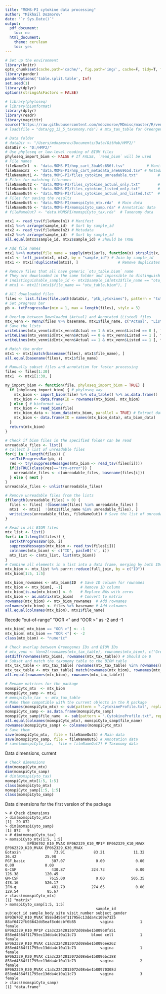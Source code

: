 ---
title: "MOMS-PI cytokine data processing"
author: "Mikhail Dozmorov"
date: "`r Sys.Date()`"
output:
  pdf_document:
    toc: no
  html_document:
    theme: cerulean
    toc: yes
---

```{r setup, echo=FALSE, message=FALSE, warning=FALSE}
# Set up the environment
library(knitr)
opts_chunk$set(cache.path='cache/', fig.path='img/', cache=F, tidy=T, fig.keep='high', echo=F, dpi=100, warnings=F, message=F, comment=NA, warning=F, results='as.is', fig.width = 10, fig.height = 6) #out.width=700, 
library(pander)
panderOptions('table.split.table', Inf)
set.seed(1)
library(dplyr)
options(stringsAsFactors = FALSE)
```

```{r libraries}
# library(phyloseq)
# library(biomformat)
library(dplyr)
library(readr)
library(magrittr)
source("https://raw.githubusercontent.com/mdozmorov/MDmisc/master/R/venn.R")
# load(file = "data/gg_13_5_taxonomy.rda") # mtx_tax_table for Greengenes, scripts/greengenes.R
```

```{r settings}
# Data folder
# dataDir <- "/Users/mdozmorov/Documents/Data/GitHub/HMP2/"
dataDir <- "D:/HMP2/"
# Use phyloseq or low-level reading of BIOM files
phyloseq_import_biom <- FALSE # If FALSE, `read_biom` will be used
# File names
fileNameIn1  <- "data.MOMS-PI/hmp_cart_3bab9c656f.tsv"          # Manifest
fileNameIn2  <- "data.MOMS-PI/hmp_cart_metadata_a4e66965d.tsv" # Metadata
fileNameOut1 <- "data.MOMS-PI/files_cytokine_unreadable.txt"         # Unreadable files
# Files for matching filenames
fileNameOut2 <- "data.MOMS-PI/files_cytokine_actual_only.txt"        # Downloaded, but no annotations
fileNameOut3 <- "data.MOMS-PI/files_cytokine_listed_only.txt"        # Annotated, but not downloaded
fileNameOut4 <- "data.MOMS-PI/files_cytokine_actual_and_listed.txt"  # Downloaded AND Annotated
# Files for saving the results
fileNameOut5 <- "data.MOMS-PI/momspiCyto_mtx.rda"  # Main data
fileNameOut6 <- "data.MOMS-PI/momspiCyto_samp.rda" # Annotation data
# fileNameOut7 <- "data.MOMSPI/momspiCyto_tax.rda"  # Taxonomy data
```

```{r}
mtx1 <- read_tsv(fileNameIn1) # Manifest
mtx1 %<>% arrange(sample_id)  # Sort by sample_id
mtx2 <- read_tsv(fileNameIn2) # Metadata
mtx2 %<>% arrange(sample_id)  # Sort by sample_id
all.equal(mtx1$sample_id, mtx2$sample_id) # Should be TRUE

# Add file names
mtx1 %<>% mutate(file_name = sapply(mtx1$urls, function(x) strsplit(x, split = ",", fixed = TRUE)[[1]][1] %>% basename) %>% unname)
mtx1 <- left_join(mtx1, mtx2, by = "sample_id") # Join by sample_id
mtx1 <- mtx1[!duplicated(mtx1), ]                  # Remove duplicates

# Remove files that all have generic `otu_table.biom` name
# They are downloaded in the same folder and impossible to distinguish
# indistinguishable_sample_id <- mtx1$sample_id[mtx1$file_name == "otu_table.biom"]
# mtx1 <- mtx1[!(mtx1$file_name == "otu_table.biom"), ]
```

```{r}
# All downloaded files
files <- list.files(file.path(dataDir, "ptb_cytokines"), pattern = "txt", full.names = TRUE)
# Set progress bar
pb <- txtProgressBar(min = 1, max = length(files), style = 3)

# Overlap between Downloaded (Actual) and Annotated (Listed) files
mtx_venn <- Venn2(files %>% basename, mtx1$file_name, c("Actual", "Listed"))
# Save the lists
writeLines(mtx_venn$id[mtx_venn$Actual == 1 & mtx_venn$Listed == 0 ], fileNameOut2) # Downloaded, but no annotations
writeLines(mtx_venn$id[mtx_venn$Actual == 0 & mtx_venn$Listed == 1 ], fileNameOut3) # Annotated, but not downloaded
writeLines(mtx_venn$id[mtx_venn$Actual == 1 & mtx_venn$Listed == 1 ], fileNameOut4) # Downloaded AND Annotated

# Match the order
mtx1 <- mtx1[match(basename(files), mtx1$file_name), ]
all.equal(basename(files), mtx1$file_name)
```

```{r eval = FALSE}
# Manually subset files and annotation for faster processing
files <- files[1:30]
mtx1  <- mtx1[1:30, ]
```

```{r eval=FALSE}
my_import_biom <- function(file, phyloseq_import_biom = TRUE) {
  if (phyloseq_import_biom) { # phyloseq way
    mtx_biom <- import_biom(file) %>% otu_table() %>% as.data.frame() 
    mtx_biom <- data.frame(ID = rownames(mtx_biom), mtx_biom)
  } else { # bioformat way
    mtx_biom <- read_biom(file)
    mtx_biom_data <- biom_data(mtx_biom, parallel = TRUE) # Extract data one time 
    mtx_biom <- data.frame(ID = names(mtx_biom_data), mtx_biom_data)
  }
  return(mtx_biom)
}
```

```{r}
# Check if biom files in the specified folder can be read
unreadable_files <- list()
# Collect a list of unreadable files
for(i in 1:length(files)) {
  setTxtProgressBar(pb, i)
  res <- try(suppressMessages(mtx_biom <- read_tsv(files[i])))
  if(isTRUE(class(res)=="try-error")) { 
    unreadable_files <- c(unreadable_files, basename(files[i])) 
  } else { next }
}
unreadable_files <- unlist(unreadable_files)

# Remove unreadable files from the lists
if(length(unreadable_files) > 0) {
  files <- files[ !(basename(files) %in% unreadable_files) ]
  mtx1  <- mtx1[  !(mtx1$file_name %in% unreadable_files), ]
  writeLines(unreadable_files, fileNameOut1) # Save the list of unreadable files
}
```

```{r}
# Read in all BIOM files
mtx_list <- list()
for(i in 1:length(files)) {
  setTxtProgressBar(pb, i)
  suppressMessages(mtx_biom <- read_tsv(files[i]))
  colnames(mtx_biom) <- c("ID", paste0('s', i))
  mtx_list <- c(mtx_list, list(mtx_biom))
}
# Combine all elements in a list into a data frame, merging by both IDs. Time consuming, over 5 hours
mtx_biom <- mtx_list %>% purrr::reduce(full_join, by = c("ID"))
mtx_biom[1:5, 1:5]

mtx_biom_rownames <- mtx_biom$ID  # Save ID column for rownames
mtx_biom <- mtx_biom[, -1]        # Remove ID column
mtx_biom[is.na(mtx_biom)] <- 0    # Replace NAs with zeros
mtx_biom <- as.matrix(mtx_biom)   # Convert to matrix
rownames(mtx_biom) <- mtx_biom_rownames  # Add rownames
colnames(mtx_biom) <- files %>% basename # Add colnames  
all.equal(colnames(mtx_biom), mtx1$file_name)
```

Recode "out-of-range" "OOR <" and "OOR >" as -2 and -1

```{r}
mtx_biom[ mtx_biom == "OOR >"] <- -1
mtx_biom[ mtx_biom == "OOR <"] <- -2
class(mtx_biom) <- "numeric"
```


```{r eval=FALSE}
# Check overlap between Greengenes IDs and BIOM IDs
# mtx_venn <- Venn2(rownames(mtx_tax_table), rownames(mtx_biom), c("Greengenes", "biom"))
setdiff(rownames(mtx_biom), rownames(mtx_tax_table)) # Should be 0
# Subset and match the taxonomy table to the BIOM table
mtx_tax_table <- mtx_tax_table[ rownames(mtx_tax_table) %in% rownames(mtx_biom), ]
mtx_tax_table <- mtx_tax_table[ match(rownames(mtx_biom), rownames(mtx_tax_table)), ]
all.equal(rownames(mtx_biom), rownames(mtx_tax_table))
```


```{r}
# Rename matrices for the package
momspiCyto_mtx  <- mtx_biom
momspiCyto_samp <- mtx1
# momspiCyto_tax  <- mtx_tax_table
# Make them compatible with the current objects in the R package
colnames(momspiCyto_mtx) <- sub(pattern = ".CytokineProfile.txt", replacement = "", x = colnames(momspiCyto_mtx)) # Clean up sample names
momspiCyto_samp <- as.data.frame(momspiCyto_samp)
momspiCyto_samp$file_name  <- sub(pattern = ".CytokineProfile.txt", replacement = "", x = momspiCyto_samp$file_name) # Clean up sample names
all.equal(colnames(momspiCyto_mtx), momspiCyto_samp$file_name)
rownames(momspiCyto_samp) <- colnames(momspiCyto_mtx)
# Save them
save(momspiCyto_mtx,  file = fileNameOut5) # Main data
save(momspiCyto_samp, file = fileNameOut6) # Annotation data
# save(momspiCyto_tax,  file = fileNameOut7) # Taxonomy data
```

Data dimensions, current

```{r echo=TRUE}
# Check dimensions
dim(momspiCyto_mtx)
dim(momspiCyto_samp)
# dim(momspiCyto_tax)
momspiCyto_mtx[1:5, 1:5]
class(momspiCyto_mtx)
momspiCyto_samp[1:5, 1:5]
class(momspiCyto_samp)
```

Data dimensions for the first version of the package

```
> # Check dimensions
> dim(momspiCyto_mtx)
[1]  29 872
> dim(momspiCyto_samp)
[1] 872   9
> # dim(momspiCyto_tax)
> momspiCyto_mtx[1:5, 1:5]
          EP036702_K10_MVAX EP062329_K10_MP1P EP062329_K10_MVAX EP062329_K20_MVAX EP062329_K30_MVAX
Eotaxin               73.91             83.21             11.32             36.42             25.98
FGF_basic            307.07              0.00              0.00              0.00              0.00
G-CSF                430.87            324.73              0.00            126.38            120.45
GM-CSF              7615.00              0.00            505.35            478.16            526.17
IFN-g                481.79            274.65              0.00            129.54             85.67
> class(momspiCyto_mtx)
[1] "matrix"
> momspiCyto_samp[1:5, 1:5]
                                         sample_id                       subject_id sample_body_site visit_number subject_gender
EP036702_K10_MVAX 858ed4564f11795ec13dda4c109e7125 88af6472fb03642dd5eaf8cddcbf6b85           vagina            1         female
EP062329_K10_MP1P c1a3c2242013072d08ebe1b80968fa51 858ed4564f11795ec13dda4c10a11c73       blood cell            1         female
EP062329_K10_MVAX c1a3c2242013072d08ebe1b8096ee262 858ed4564f11795ec13dda4c10a11c73           vagina            1         female
EP062329_K20_MVAX c1a3c2242013072d08ebe1b8096bc388 858ed4564f11795ec13dda4c10a11c73           vagina            2         female
EP062329_K30_MVAX c1a3c2242013072d08ebe1b80970308d 858ed4564f11795ec13dda4c10a11c73           vagina            3         female
> class(momspiCyto_samp)
[1] "data.frame"
```

